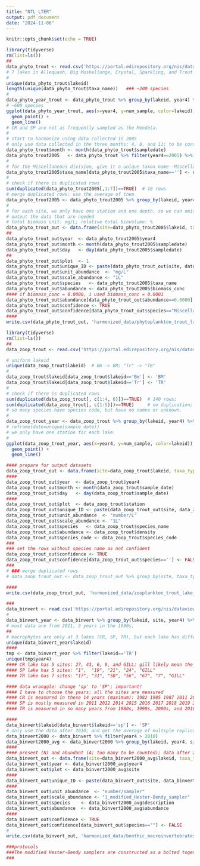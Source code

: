 ```yaml
---
title: "NTL_LTER"
output: pdf_document
date: "2024-11-06"
---
```


```r
knitr::opts_chunk$set(echo = TRUE)
```


```r
library(tidyverse)
rm(list=ls())
##
data_phyto_trout <- read.csv('https://portal.edirepository.org/nis/dataviewer?packageid=knb-lter-ntl.238.20&entityid=76505f244b022b902963f9665d30667b')
# 7 lakes in Allequash, Big Muskellunge, Crystal, Sparkling, and Trout lakes and Crystal Bog, and Trout Bog (two bog lakes)
#
unique(data_phyto_trout$lakeid) 
length(unique(data_phyto_trout$taxa_name))   ### ~200 species
#
data_phyto_year_trout <- data_phyto_trout %>% group_by(lakeid, year4) %>% summarise(num_sample = n_distinct(sampledate))
# ~600 species
ggplot(data_phyto_year_trout, aes(x=year4, y=num_sample, color=lakeid)) +
  geom_point() +
  geom_line()
# CR and SP are not as frequently sampled as the Mendota. 
#
# start to harmonize using data collected in 2005
# only use data collected in the three months: 4, 8, and 11; to be consistent among these lakes. 
data_phyto_trout$month <- month(data_phyto_trout$sampledate)
data_phyto_trout2005   <- data_phyto_trout %>% filter(year4==2005) %>% filter(month %in% c(4, 8, 11)) 
#
# for the Miscellaneous division, give it a unique taxon name--Miscellaneous
data_phyto_trout2005$taxa_name[data_phyto_trout2005$taxa_name==''] <- data_phyto_trout2005$division[data_phyto_trout2005$taxa_name=='']
#
# check if there is duplicated rows
sum(duplicated(data_phyto_trout2005[,1:7])==TRUE)  # 18 rows
# merge duplicated rows: use the average of them
data_phyto_trout2005 <- data_phyto_trout2005 %>% group_by(lakeid, year4, sampledate, sta, depth_range, division, taxa_name, genus, month) %>% summarise_all(mean)
#
# for each site, we only have one station and one depth, so we can omit sta and depth: nsta=n_distinct(sta), ndepth=n_distinct(depth_range)
# output the data that are needed
# total biomass unit: mg/L; relative total biovolume: %
data_phyto_trout_out <- data.frame(site=data_phyto_trout2005$lakeid, taxa_type="producer", ecosystem="aquatic", habitat='lake', biome='temperate', guild='plant')
##
data_phyto_trout_out$year  <- data_phyto_trout2005$year4
data_phyto_trout_out$month <- month(data_phyto_trout2005$sampledate)
data_phyto_trout_out$day   <- day(data_phyto_trout2005$sampledate)
##
data_phyto_trout_out$plot  <- 1
data_phyto_trout_out$unique_ID <- paste(data_phyto_trout_out$site, data_phyto_trout_out$habitat, data_phyto_trout_out$plot, sep='_')
data_phyto_trout_out$unit_abundance  <- "mg/L"
data_phyto_trout_out$scale_abundance <- "1L"
data_phyto_trout_out$species   <- data_phyto_trout2005$taxa_name
data_phyto_trout_out$abundance <- data_phyto_trout2005$biomass_conc
#### if biomass_conc = 0.0000, i used biomass_conc = 0.0001
data_phyto_trout_out$abundance[data_phyto_trout_out$abundance==0.0000] <- 0.0001
data_phyto_trout_out$confidence <- TRUE
data_phyto_trout_out$confidence[data_phyto_trout_out$species=="Miscellaneous"] <- FALSE
####
write.csv(data_phyto_trout_out, 'harmonized_data/phytoplankton_trout_lake_area.csv', row.names = F)

```



```r
library(tidyverse)
rm(list=ls())
##
data_zoop_trout <- read.csv('https://portal.edirepository.org/nis/dataviewer?packageid=knb-lter-ntl.37.38&entityid=3d2b1ab343c670c5117824cbfdaeec12')

# uniform lakeid
unique(data_zoop_trout$lakeid)  # Bm -> BM; "Tr" -> "TR"
# 
data_zoop_trout$lakeid[data_zoop_trout$lakeid=='Bm'] <- 'BM'
data_zoop_trout$lakeid[data_zoop_trout$lakeid=='Tr'] <- 'TR'
#
# check if there is duplicated rows
sum(duplicated(data_zoop_trout[, c(1:4, 6)])==TRUE)  # 140 rows; 
sum(duplicated(data_zoop_trout[, c(1:5)])==TRUE)     # no duplication;
# so many species have species code, but have no names or unknown. 
#
data_zoop_trout_year <- data_zoop_trout %>% group_by(lakeid, year4) %>% summarize(nsta=n_distinct(station), num_sample = n_distinct(sample_date))
# reframe(date=unique(sample_date))
# we only have one station for each lake. 
#
ggplot(data_zoop_trout_year, aes(x=year4, y=num_sample, color=lakeid)) +
  geom_point() +
  geom_line()  

#### prepare for output datasets
data_zoop_trout_out <- data.frame(site=data_zoop_trout$lakeid, taxa_type="consumer", ecosystem="aquatic", habitat='lake', biome='temperate', guild='zooplankton')
####
data_zoop_trout_out$year  <- data_zoop_trout$year4
data_zoop_trout_out$month <- month(data_zoop_trout$sample_date)
data_zoop_trout_out$day   <- day(data_zoop_trout$sample_date)
####
data_zoop_trout_out$plot  <- data_zoop_trout$station
data_zoop_trout_out$unique_ID <- paste(data_zoop_trout_out$site, data_zoop_trout_out$habitat, data_zoop_trout_out$plot, sep='_')
data_zoop_trout_out$unit_abundance  <- "number/L"
data_zoop_trout_out$scale_abundance <- "1L"
data_zoop_trout_out$species   <- data_zoop_trout$species_name
data_zoop_trout_out$abundance <- data_zoop_trout$density
data_zoop_trout_out$species_code <- data_zoop_trout$species_code
###
### set the rows without species name as not confident
data_zoop_trout_out$confidence <- TRUE
data_zoop_trout_out$confidence[data_zoop_trout_out$species==''] <- FALSE
###
# ### merge duplicated rows
# data_zoop_trout_out <- data_zoop_trout_out %>% group_by(site, taxa_type, ecosystem, habitat, biome, guild, year, month, day, plot, unique_ID, unit_abundance, scale_abundance, species) %>% summarise(abundance = sum(abundance))

####
write.csv(data_zoop_trout_out, 'harmonized_data/zooplankton_trout_lake_area.csv', row.names = F)

```


```r
###
data_binvert <- read.csv('https://portal.edirepository.org/nis/dataviewer?packageid=knb-lter-ntl.11.38&entityid=64a3def6d4f03ea0ac3e8630b75df453')
#
data_binvert_year <- data_binvert %>% group_by(lakeid, site, year4) %>% summarise(num_taxon = n_distinct(taxon_code))
# most data are from 2011, 3 years in the 1980s,
##
# macrophytes are only at 3 lakes (CR, SP, TR), but each lake has different replicates!
unique(data_binvert_year$lakeid)
####
tmp <- data_binvert_year %>% filter(lakeid=='TR')
unique(tmp$year4)
#### CR lake has 5 sites: 27, 43, 6, 9, and GILL; gill likely mean the data collected by gill net. 
#### SP lake has 5 sites: "1",  "19", "21", "24", "GILL"
#### TR lake has 7 sites: "17", "31", "50", "56", "67", "7", "GILL"

#### data wranggle: change 'sp' to 'SP'; important!
#### I have to choose the years: all the sites are measured 
#### CR is measured in these 14 years (maximum): 1982 1985 1987 2011 2012 2013 2014 2015 2016 2017 2018 2019 2022 2023
#### SP is mostly measured in 2011 2012 2014 2015 2016 2017 2018 2019 2022 2023; although some sites with data in the 1980s. 
#### TR is measured in so many years from 1980s, 1990s, 2000s, and 2010s; but I only use the data after 2011 in order to be comparable across different sites. 

#### 
data_binvert$lakeid[data_binvert$lakeid=='sp'] <- 'SP'
# only use the data after 2010; and get the average of multiple replicates
data_binvert2000 <- data_binvert %>% filter(year4 > 2010) 
data_binvert2000_avg <- data_binvert2000 %>% group_by(lakeid, year4, site, taxon_code, description) %>% summarise(abundance=sum(number_indiv) / n_distinct(rep)) 
####
#### present (N) and abundant (A; too many to be counted); data after 2010 does not have this problem;
data_binvert_out <- data.frame(site=data_binvert2000_avg$lakeid, taxa_type="consumer", ecosystem="aquatic", habitat='lake', biome='temperate', guild='benthic macroinvertebrates')
data_binvert_out$year <- data_binvert2000_avg$year4
data_binvert_out$plot <- data_binvert2000_avg$site
####
data_binvert_out$unique_ID <- paste(data_binvert_out$site, data_binvert_out$habitat, data_binvert_out$plot, sep='_')
####
data_binvert_out$unit_abundance  <- "number/sampler"
data_binvert_out$scale_abundance <- "1_modified_Hester-Dendy_sampler"
data_binvert_out$species    <- data_binvert2000_avg$description
data_binvert_out$abundance  <- data_binvert2000_avg$abundance
####
data_binvert_out$confidence <- TRUE
data_binvert_out$confidence[data_binvert_out$species==""] <- FALSE
#
write.csv(data_binvert_out, 'harmonized_data/benthic_macroinvertebrates_trout_lake_area.csv', row.names = F)

###protocols
###The modified Hester-Dendy samplers are constructed as a bolted together stack of ten plastic mesh panels and a plastic scrubbing ball between hardboard end panels. They are placed in the lakes early to mid August, and left for approximately four weeks. Each sampling site consists of three dendy samplers spaced 3 meters apart. Shoreline samplers are set in about one meter of water, deep sites at the deepest part of the lake. The shoreline sets are retrieved by a snorkeler who places the sampler in a container before surfacing to avoid loss of invertebrates due to disturbance, while deep sites are pulled up to the surface from a boat.
###

```

